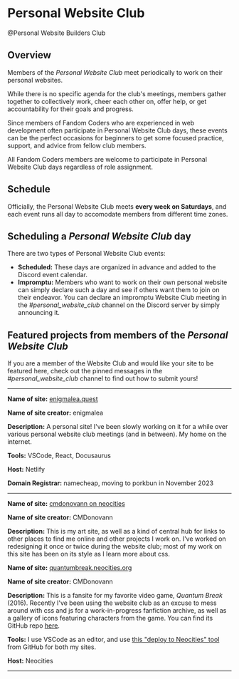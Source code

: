 # Personal Website Club

<div
  className="discord-role"
  style={{
    color: "var(--discord-pwc-role-color)",
  }}
>
  @Personal Website Builders Club
</div>

## Overview

Members of the *Personal Website Club* meet periodically to work on their personal websites.

While there is no specific agenda for the club's meetings, members gather together to collectively work, cheer each other on, offer help, or get accountability for their goals and progress.

Since members of Fandom Coders who are experienced in web development often participate in Personal Website Club days, these events can be the perfect occasions for beginners to get some focused practice, support, and advice from fellow club members.

All Fandom Coders members are welcome to participate in Personal Website Club days regardless of role assignment.

## Schedule

Officially, the Personal Website Club meets **every week on Saturdays**, and each event runs all day to accomodate members from different time zones.

## Scheduling a *Personal Website Club* day

There are two types of Personal Website Club events:

- **Scheduled:** These days are organized in advance and added to the Discord event calendar. 
- **Impromptu:** Members who want to work on their own personal website can simply declare such a day and see if others want them to join on their endeavor. You can declare an impromptu Website Club meeting in the *#personal_website_club* channel on the Discord server by simply announcing it.

## Featured projects from members of the *Personal Website Club*

If you are a member of the Website Club and would like your site to be featured here, check out the pinned messages in the *#personal_website_club* channel to find out how to submit yours!

***

**Name of site:** [enigmalea.quest](https://www.enigmalea.quest/)

**Name of site creator:** enigmalea

**Description:** A personal site! I've been slowly working on it for a while over various personal website club meetings (and in between). My home on the internet.

**Tools:** VSCode, React, Docusaurus

**Host:** Netlify

**Domain Registrar:** namecheap, moving to porkbun in November 2023 

***

**Name of site:** [cmdonovann on neocities](https://cmdonovann.neocities.org/)

**Name of site creator:** CMDonovann

**Description:** This is my art site, as well as a kind of central hub for links to other places to find me online and other projects I work on. I've worked on redesigning it once or twice during the website club; most of my work on this site has been on its style as I learn more about css.

**Name of site:** [quantumbreak.neocities.org](https://quantumbreak.neocities.org/)

**Name of site creator:** CMDonovann

**Description:** This is a fansite for my favorite video game, *Quantum Break* (2016). Recently I've been using the website club as an excuse to mess around with css and js for a work-in-progress fanfiction archive, as well as a gallery of icons featuring characters from the game. You can find its GitHub repo [here](https://github.com/cmdonovann/quantumbreak-neocities).

**Tools:** I use VSCode as an editor, and use [this "deploy to Neocities" tool](https://github.com/bcomnes/deploy-to-neocities) from GitHub for both my sites.

**Host:** Neocities

***